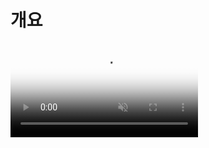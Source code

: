 
# 개요

<video src="/example.mp4" poster='/overay.png' width={250} height={543} playsInline muted autoPlay loop className="float-right ml-6 my-6 max-w-[40%]" />

`@use-funnel`은 복잡한 UI 흐름을 간편하게 구현할 수 있도록 도와주는 [React Hook](https://ko.react.dev/reference/rules/rules-of-hooks)이에요.

오른쪽 예제 화면을 보면, 사용자가 직업 → 학교 / 회사 → 가입 날짜를 순서대로 입력하는 UI 흐름을 볼 수 있어요. 또한 뒤로가기를 통해 이전 단계로 이동할 수 있죠. 이렇게 복잡한 UI 흐름을 구현하려면 단계별 상태와 히스토리를 관리해야 해요. 

`@use-funnel`을 사용하면 이런 UI 흐름을 쉽게 구현할 수 있어요.

## 개념

`@use-funnel`에서 사용하는 용어를 설명해 드릴게요.

* <Keyword>step</Keyword> : <KeywordDescription keyword="step" /> 오른쪽 예제에서는 직업, 학교 / 회사, 가입 날짜 입력 화면이에요.
* <Keyword>context</Keyword> : <KeywordDescription keyword="context" /> 오른쪽 예제에서는 각 화면에서 입력한 직업, 학교 / 회사, 날짜 값이에요.
* <Keyword>history</Keyword> : <KeywordDescription keyword="history" /> 오른쪽 예제에서는 사용자가 이동한 단계별 화면과 각 단계에서 입력한 값의 전체 기록이에요.
